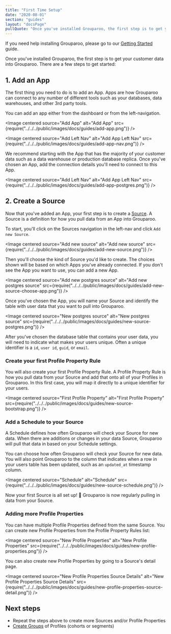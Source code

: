 ```yaml
---
title: "First Time Setup"
date: "2020-08-01"
section: "guides"
layout: "docsPage"
pullQuote: "Once you've installed Grouparoo, the first step is to get your customer data into Grouparoo."
---
```



If you need help installing Grouparoo, please go to our [Getting Started](/docs/deployment) guide.

Once you've installed Grouparoo, the first step is to get your customer data into Grouparoo. There are a few steps to get started:

## 1. Add an App

The first thing you need to do is to add an App. Apps are how Grouparoo can connect to any number of different tools such as your databases, data warehouses, and other 3rd party tools.

You can add an app either from the dashboard or from the left-navigation.

<Image
  centered
  source="Add App"
  alt="Add App"
  src={require("../../../public/images/docs/guides/add-app.png")}
/>

<Image
  centered
  source="Add Left Nav"
  alt="Add App Left Nav"
  src={require("../../../public/images/docs/guides/add-app-nav.png")}
/>

We recommend starting with the App that has the majority of your customer data such as a data warehouse or production database replica. Once you've chosen an App, add the connection details you'll need to connect to this App.

<Image
  centered
  source="Add Left Nav"
  alt="Add App Left Nav"
  src={require("../../../public/images/docs/guides/add-app-postgres.png")}
/>

## 2. Create a Source

Now that you've added an App, your first step is to create a [Source](/docs/guides/product-concepts). A Source is a definition for how you pull data from an App into Grouparoo.

To start, you'll click on the Sources navigation in the left-nav and click `Add new Source`.

<Image
  centered
  source="Add new source"
  alt="Add new source"
  src={require("../../../public/images/docs/guides/add-new-source.png")}
/>

Then you'll choose the kind of Source you'd like to create. The choices shown will be based on which Apps you've already connected. If you don't see the App you want to use, you can add a new App.

<Image
  centered
  source="Add new postgres source"
  alt="Add new postgres source"
  src={require("../../../public/images/docs/guides/add-new-source-choose-app.png")}
/>

Once you've chosen the App, you will name your Source and identify the table with user data that you want to pull into Grouparoo.

<Image
  centered
  source="New postgres source"
  alt="New postgres source"
  src={require("../../../public/images/docs/guides/new-source-postgres.png")}
/>

After you've chosen the database table that contains your user data, you will need to indicate what makes your users unique. Often a unique identifier is a `id`, `user id`, `guid`, or `email`.

### Create your first Profile Property Rule

You will also create your first Profile Property Rule. A Profile Property Rule is how you pull data from your Source and add that onto all of your Profiles in Grouparoo. In this first case, you will map it directly to a unique identifier for your users.

<Image
  centered
  source="First Profile Property"
  alt="First Profile Property"
  src={require("../../../public/images/docs/guides/new-source-bootstrap.png")}
/>

### Add a Schedule to your Source

A Schedule defines how often Grouparoo will check your Source for new data. When there are additions or changes in your data Source, Grouparoo will pull that data in based on your Schedule settings.

You can choose how often Grouparoo will check your Source for new data. You will also point Grouparoo to the column that indicates when a row in your users table has been updated, such as an `updated_at` timestamp column.

<Image
  centered
  source="Schedule"
  alt="Schedule"
  src={require("../../../public/images/docs/guides/new-source-schedule.png")}
/>

Now your first Source is all set up! 🎉 Grouparoo is now regularly pulling in data from your Source.

### Adding more Profile Properties

You can have multiple Profile Properties defined from the same Source. You can create new Profile Properties from the Profile Property Rules list:

<Image
  centered
  source="New Profile Properties"
  alt="New Profile Properties"
  src={require("../../../public/images/docs/guides/new-profile-properties.png")}
/>

You can also create new Profile Properties by going to a Source's detail page.

<Image
  centered
  source="New Profile Properties Source Details"
  alt="New Profile Properties Source Details"
  src={require("../../../public/images/docs/guides/new-profile-properties-source-detail.png")}
/>

## Next steps

- Repeat the steps above to create more Sources and/or Profile Properties
- [Create Groups](/docs/guides/create-groups) of Profiles (cohorts or segments)
